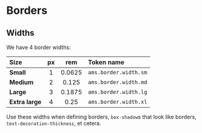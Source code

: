 
<Meta title="Docs/Design Guidelines/Borders" />

# Borders

## Widths

We have 4 border widths:

| Size            | px  |  rem   | Token name            |
| :-------------- | :-: | :----: | :-------------------- |
| **Small**       |  1  | 0.0625 | `ams.border.width.sm` |
| **Medium**      |  2  | 0.125  | `ams.border.width.md` |
| **Large**       |  3  | 0.1875 | `ams.border.width.lg` |
| **Extra large** |  4  |  0.25  | `ams.border.width.xl` |

Use these widths when defining borders,
`box-shadow`s that look like borders,
`text-decoration-thickness`, et cetera.
